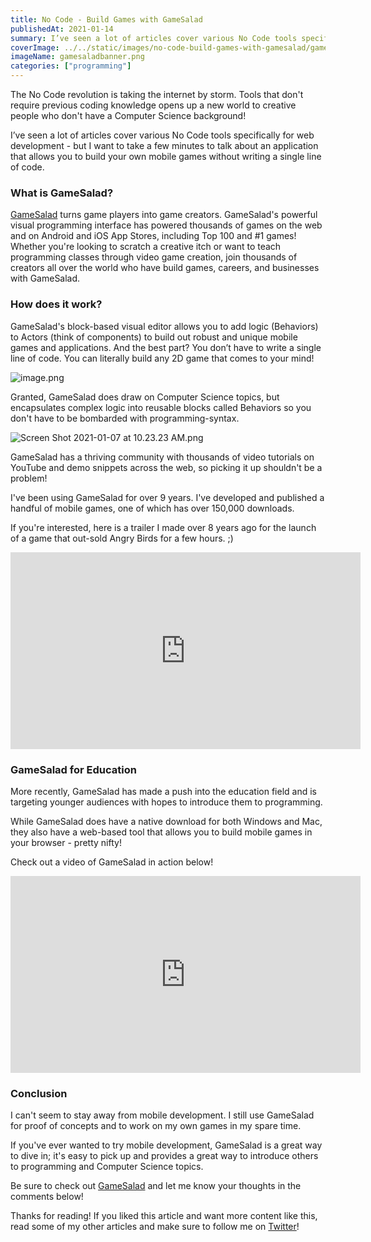 ```yaml
---
title: No Code - Build Games with GameSalad
publishedAt: 2021-01-14
summary: I’ve seen a lot of articles cover various No Code tools specifically for web development - but I want to take a few minutes to talk about an application that allows you to build your own mobile games without writing a single line of code.
coverImage: ../../static/images/no-code-build-games-with-gamesalad/gamesaladbanner.png
imageName: gamesaladbanner.png
categories: ["programming"]
---
```


The No Code revolution is taking the internet by storm. Tools that don't require previous coding knowledge opens up a new world to creative people who don't have a Computer Science background!

I’ve seen a lot of articles cover various No Code tools specifically for web development - but I want to take a few minutes to talk about an application that allows you to build your own mobile games without writing a single line of code.

### What is GameSalad?

[GameSalad](https://gamesalad.com/) turns game players into game creators. GameSalad's powerful visual programming interface has powered thousands of games on the web and on Android and iOS App Stores, including Top 100 and #1 games! Whether you're looking to scratch a creative itch or want to teach programming classes through video game creation, join thousands of creators all over the world who have build games, careers, and businesses with GameSalad.

### How does it work?

GameSalad's block-based visual editor allows you to add logic (Behaviors) to Actors (think of components) to build out robust and unique mobile games and applications. And the best part? You don’t have to write a single line of code. You can literally build any 2D game that comes to your mind!

![image.png](https://cdn.hashnode.com/res/hashnode/image/upload/v1609798210006/QS1Lvd0zn.png)

Granted, GameSalad does draw on Computer Science topics, but encapsulates complex logic into reusable blocks called Behaviors so you don't have to be bombarded with programming-syntax.

![Screen Shot 2021-01-07 at 10.23.23 AM.png](https://cdn.hashnode.com/res/hashnode/image/upload/v1610037066499/XU6jfhDSS.png)

GameSalad has a thriving community with thousands of video tutorials on YouTube and demo snippets across the web, so picking it up shouldn't be a problem!

I've been using GameSalad for over 9 years. I've developed and published a handful of mobile games, one of which has over 150,000 downloads.

If you're interested, here is a trailer I made over 8 years ago for the launch of a game that out-sold Angry Birds for a few hours. ;)

<iframe
  width="560"
  height="315"
  src="https://www.youtube.com/embed/SZN95mvM7tQ"
  frameBorder="0"
  allow="accelerometer; autoplay; clipboard-write; encrypted-media; gyroscope; picture-in-picture"
  allowFullScreen={true}
></iframe>

### GameSalad for Education

More recently, GameSalad has made a push into the education field and is targeting younger audiences with hopes to introduce them to programming.

While GameSalad does have a native download for both Windows and Mac, they also have a web-based tool that allows you to build mobile games in your browser - pretty nifty!

Check out a video of GameSalad in action below!

<iframe
  width="560"
  height="315"
  src="https://www.youtube.com/embed/qDm5xD5SIQg"
  frameBorder="0"
  allow="accelerometer; autoplay; clipboard-write; encrypted-media; gyroscope; picture-in-picture"
  allowFullScreen={true}
></iframe>

### Conclusion

I can't seem to stay away from mobile development. I still use GameSalad for proof of concepts and to work on my own games in my spare time.

If you've ever wanted to try mobile development, GameSalad is a great way to dive in; it's easy to pick up and provides a great way to introduce others to programming and Computer Science topics.

Be sure to check out [GameSalad](https://gamesalad.com/) and let me know your thoughts in the comments below!

Thanks for reading! If you liked this article and want more content like this, read some of my other articles and make sure to follow me on [Twitter](https://twitter.com/BraydonCoyer)!
